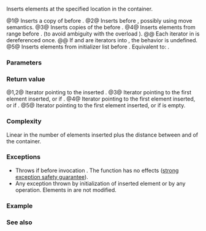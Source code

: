 {{cpp/container/inplace_vector/title|insert}}
{{cpp/container/inplace_vector/navbar}}
{{dcl begin}}
{{dcl|num=1|since=c++26|
constexpr iterator insert( const_iterator pos, const T&amp; value );
}}
{{dcl|num=2|since=c++26|
constexpr iterator insert( const_iterator pos, T&amp;&amp; value );
}}
{{dcl|num=3|since=c++26|
constexpr iterator insert( const_iterator pos, size_type count, const T&amp; value );
}}
{{dcl|num=4|since=c++26|
template&lt; class InputIt &gt;
constexpr iterator insert( const_iterator pos, InputIt first, InputIt last );
}}
{{dcl|num=5|since=c++26|
constexpr iterator insert( const_iterator pos, std::initializer_list&lt;T&gt; ilist );
}}
{{dcl end}}

Inserts elements at the specified location in the container.

@1@ Inserts a copy of {{c|value}} before {{c|pos}}.
@2@ Inserts {{c|value}} before {{c|pos}}, possibly using move semantics.
@3@ Inserts {{c|count}} copies of the {{c|value}} before {{c|pos}}.
@4@ Inserts elements from range {{range|first|last}} before {{c|pos}}.
{{cpp/enable if|{{tt|InputIt}} is {{named req|InputIterator}}}} (to avoid ambiguity with the overload {{v|3}}).
@@ Each iterator in {{range|first|last}} is dereferenced once.
@@ If {{c|first}} and {{c|last}} are iterators into {{c|*this}}, the behavior is undefined.
@5@ Inserts elements from initializer list {{c|ilist}} before {{c|pos}}. Equivalent to: {{c|insert(pos, ilist.begin(), ilist.end());}}.

{{cpp/container/note iterator invalidation|inplace_vector|insert}}

===Parameters===
{{par begin}}
{{par|pos|iterator before which the content will be inserted ({{c|pos}} may be the {{rlpf|end}} iterator)}}
{{par|value|element value to insert}}
{{par|count|number of elements to insert}}
{{par|first, last|the range of elements to insert}}
{{par|ilist|{{lc|std::initializer_list}} to insert the values from}}
{{par hreq}}
{{par req named|T|CopyInsertable|overload=1}}
{{par req named|T|MoveInsertable|overload=2}}
{{par req named|T|CopyInsertable|CopyAssignable|overload=3}}
{{par req named|T|EmplaceConstructible|overloads=4,5}}
{{par end}}

===Return value===
@1,2@ Iterator pointing to the inserted {{c|value}}.
@3@ Iterator pointing to the first element inserted, or {{c|pos}} if {{c|1=count == 0}}.
@4@ Iterator pointing to the first element inserted, or {{c|pos}} if {{c|1=first == last}}.
@5@ Iterator pointing to the first element inserted, or {{c|pos}} if {{c|ilist}} is empty.

===Complexity===
Linear in the number of elements inserted plus the distance between {{c|pos}} and {{rlpf|end}} of the container.

===Exceptions===
* Throws {{lc|std::bad_alloc}} if before invocation {{c|1=size() == capacity()}}. The function has no effects ([[cpp/language/exceptions#Exception safety|strong exception safety guarantee]]).
* Any exception thrown by initialization of inserted element or by any {{named req|InputIterator}} operation. Elements in {{range|0|pos}} are not modified.

===Example===
{{example
|code=
#include &lt;initializer_list&gt;
#include &lt;inplace_vector&gt;
#include &lt;iterator&gt;
#include &lt;new&gt;
#include &lt;print&gt;

int main()
{
    std::inplace_vector&lt;int, 14&gt; v(3, 100);
    std::println("1. {}", v);

    auto pos = v.begin();
    pos = v.insert(pos, 200); // overload (1)
    std::println("2. {}", v);

    v.insert(pos, 2, 300); // overload (3)
    std::println("3. {}", v);

    int arr[] = {501, 502, 503};
    v.insert(v.begin(), arr, arr + std::size(arr)); // overload (4)
    std::println("4. {}", v);

    v.insert(v.end(), {601, 602, 603}); // overload (5)
    std::println("5. {}", v);

    const auto list = {-13, -12, -11};
    try
    {
        v.insert(v.begin(), list); // throws: no space
    }
    catch(const std::bad_alloc&amp;)
    {
        std::println("bad_alloc: v.capacity()={} &lt; v.size()={} + list.size()={}",
                     v.capacity(), v.size(), list.size());
    }
}
|output=
1. [100, 100, 100]
2. [200, 100, 100, 100]
3. [300, 300, 200, 100, 100, 100]
4. [501, 502, 503, 300, 300, 200, 100, 100, 100]
5. [501, 502, 503, 300, 300, 200, 100, 100, 100, 601, 602, 603]
bad_alloc: v.capacity()=14 &lt; v.size()=12 + list.size()=3
}}

===See also===
{{dsc begin}}
{{dsc inc|cpp/container/dsc emplace|inplace_vector}}
{{dsc inc|cpp/container/dsc insert_range|inplace_vector}}
{{dsc end}}

{{langlinks|de|es|fr|it|ja|pt|ru|zh}}